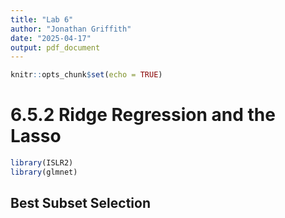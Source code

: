 ```yaml
---
title: "Lab 6"
author: "Jonathan Griffith"
date: "2025-04-17"
output: pdf_document
---
```


```r
knitr::opts_chunk$set(echo = TRUE)
```

# 6.5.2 Ridge Regression and the Lasso

```r
library(ISLR2)
library(glmnet)
```

## Best Subset Selection
